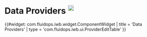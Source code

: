 = Data Providers <sup>[[Help:Providers | <img width="19" src="../images/navigation/help_start.png" />]]</sup> =

{{#widget: com.fluidops.iwb.widget.ComponentWidget | 
title = 'Data Providers' |
type = 'com.fluidops.iwb.ui.ProviderEditTable' 
}}


